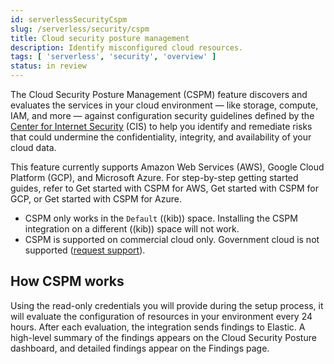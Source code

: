 ```yaml
---
id: serverlessSecurityCspm
slug: /serverless/security/cspm
title: Cloud security posture management
description: Identify misconfigured cloud resources.
tags: [ 'serverless', 'security', 'overview' ]
status: in review
---
```


<DocBadge template="technical preview" />
<div id="cspm"></div>

The Cloud Security Posture Management (CSPM) feature discovers and evaluates the services in your cloud environment — like storage, compute, IAM, and more — against configuration security guidelines defined by the [Center for Internet Security](https://www.cisecurity.org/) (CIS) to help you identify and remediate risks that could undermine the confidentiality, integrity, and availability of your cloud data.

This feature currently supports Amazon Web Services (AWS), Google Cloud Platform (GCP), and Microsoft Azure. For step-by-step getting started guides, refer to <DocLink id="serverlessSecurityCspmGetStarted">Get started with CSPM for AWS</DocLink>, <DocLink id="serverlessSecurityCspmGetStartedGcp">Get started with CSPM for GCP</DocLink>, or <DocLink id="serverlessSecurityCspmGetStartedAzure">Get started with CSPM for Azure</DocLink>.

<DocCallOut title="Requirements">

* CSPM only works in the `Default` ((kib)) space. Installing the CSPM integration on a different ((kib)) space will not work. 
* CSPM is supported on commercial cloud only. Government cloud is not supported ([request support](https://github.com/elastic/enhancements)).

</DocCallOut>

<div id="cspm-how-it-works"></div>

## How CSPM works

Using the read-only credentials you will provide during the setup process, it will evaluate the configuration of resources in your environment every 24 hours.
After each evaluation, the integration sends findings to Elastic. A high-level summary of the findings appears on the <DocLink id="serverlessSecurityCloudPostureDashboard">Cloud Security Posture dashboard</DocLink>, and detailed findings appear on the <DocLink id="serverlessSecurityCspmFindingsPage">Findings page</DocLink>.
